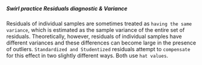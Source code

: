 ##### Swirl practice Residuals diagnostic & Variance

Residuals of individual samples are sometimes treated as ```having the same variance```, which is estimated as the sample
variance of the entire set of residuals. Theoretically, however, residuals of individual samples have different
variances and these differences can become large in the presence of outliers. ```Standardized and Studentized``` residuals
attempt to ```compensate``` for this effect in two slightly different ways. Both use ```hat values```.
